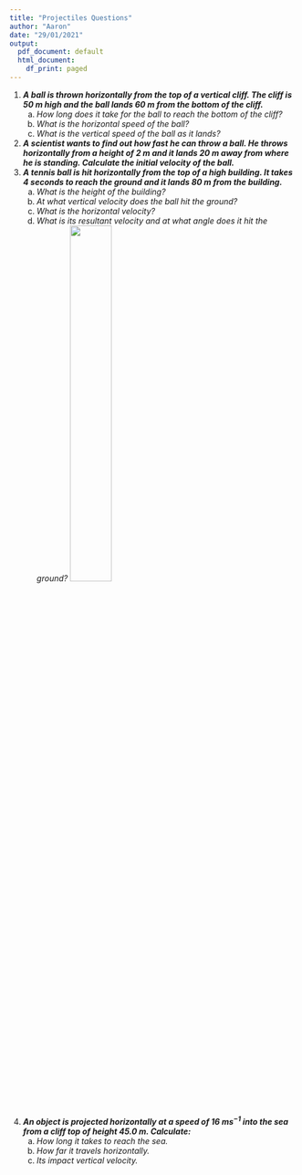 ---
title: "Projectiles Questions"
author: "Aaron"
date: "29/01/2021"
output:
  pdf_document: default
  html_document:
    df_print: paged
---

1. **_A ball is thrown horizontally from the top of a vertical cliff. The cliff is 50 m high and the ball lands 60 m from the bottom of the cliff._**
    a) _How long does it take for the ball to reach the bottom of the cliff?_
    \begin{align*}
    s &= ut + \frac{1}{2}at^2\\
    -50 &= 0 \times t + \frac{1}{2} \times -9.81 \times t^2\\
    \frac{1}{2} \times -9.81t^2 &= -50\\
    \frac{1}{2}\times 9.81t^2 &= 50\\
    9.81t^2 &= 100\\
    t^2 &= 10.19...\\
    t &= 3.19\: s \quad (3s.f.)
    \end{align*}
    b) _What is the horizontal speed of the ball?_
    \begin{align*}
    v &= \frac{s}{t}\\
    &= \frac{60}{3.19...}\\
    &= 18.8\:ms^{-1}\quad(3s.f.)
    \end{align*}
    c) _What is the vertical speed of the ball as it lands?_
    \begin{align*}
    s_v = -50 \quad u_v = 0 \quad v_v &= v_v \quad a_v = -9.81 \quad t = 3.19\\\\
    v^2 - u^2 &= 2as\\
    v^2 &= u^2 + 2as\\
    v &= \sqrt{u^2 + 2as}\\
    &= \sqrt{0^2 + 2\times-9.81\times-50}\\
    &= 31.3 \: ms^{-1} \quad (3s.f.)
    \end{align*}

2. _**A scientist wants to find out how fast he can throw a ball. He throws horizontally from a height of 2 m and it lands 20 m away from where he is standing. Calculate the initial velocity of the ball.**_     
\begin{align*}
s_v = -2 \quad u_v = 0 \quad v_v &= ? \quad a_v = -9.81 \quad t_v = t_v\\
s &= ut + \frac{1}{2}at^2\\
-2 &= 0 \times t \times\frac{1}{2}\times -9.81 \times t^2\\
-2 &= \frac{1}{2} \times -9.81 \times t^2\\
-4 &= -9.81t^2\\
9.81t^2 &= 4\\
t^2 &= \frac{4}{9.81}\\
t &= \sqrt{\frac{4}{9.81}}\\
t &= 0.6385... \: s\\\\
v_h = v_h \quad s_h &= 20 \quad t=0.6835...\\
v &= \frac{s}{t}\\
&= 31.3 \: ms^{-1} \quad(3s.f.)
\end{align*}
3. _**A tennis ball is hit horizontally from the top of a high building. It takes 4 seconds to reach the ground and it lands 80 m from the building.**_
    a) _What is the height of the building?_
    \begin{align*}
    s&= u_vt + \frac{1}{2}at^2 \\
    &= 0 \times 4 + \frac{1}{2}\times -9.81 \times 4^2\\
    &= -78.48 \; m\\
    \text{height}&= 78.48 \; m
    \end{align*}
    b) _At what vertical velocity does the ball hit the ground?_
    \begin{align*}
    v &= u + at\\
    &= 0 + -9.81 \times 4\\
    &= -39.24 \: ms^{-1}
    \end{align*}
    c) _What is the horizontal velocity?_
    \begin{align*}
    v_h &= \frac{s_h}{t}\\
    &= \frac{80}{4}\\
    &= 20 \: ms^{-1}\\
    \end{align*}
    d) _What is its resultant velocity and at what angle does it hit the ground?_
    \begin{align*}
    v_v &= -39.24 \\
    v_h &= 20 \\
    v_R &= \sqrt{(-39.24)^2 + 20^2}\\
    &= 44.04\:ms^{-1}\\
    \end{align*}
    ![](C:\Users\M3RCY\Documents\Aaron\A-Level\Physics\Booklets\tex notes\Projectiles Questions\3d.png){ width=40% }
    \begin{align*}
    \tan\theta &= \frac{39.24}{20}\\
    &= 1.962\\
    \theta &= 63.0^{\circ}\quad (3s.f.)\\\\
    v_R &= 44.04\:ms^{-1}\text{, }63.0^{\circ} \text{ from the horizontal (ground upon impact).}
    \end{align*}
    
4. _**An object is projected horizontally at a speed of $16 \: ms^{-1}$ into the sea from a cliff top of height 45.0 m. Calculate:**_
    a) _How long it takes to reach the sea._
    \begin{align*}
    s_v = -45 \quad u_v = 0 \quad v_v &= v_v \quad a_v = -9.81 \quad t = t\\
    s_v &= u_vt + \frac{1}{2}a_vt^2\\
    -45 &= 0 \times t + \frac{1}{2}\times -9.81 \times t^2\\
    -45 &= \frac{1}{2}\times -9.81 \times t^2 \\
    -90 &= -9.81t^2\\
    9.81t^2 &= 90 \\
    t^2 &= 9.17...\\
    t&= 3.03 \: s \quad(3s.f.)
    \end{align*}
    b) _How far it travels horizontally._
    \begin{align*}
    v_h &= \frac{s_h}{t}\\
    s_h &= v_h \times t\\
    &= 16 \times 3.03...\\
    &= 48.5 \: m \quad (3s.f.)
    \end{align*}
    c) _Its impact vertical velocity._
    \begin{align*}
     s_v = -45 \quad u_v = 0 \quad v_v &= v_v \quad a_v = -9.81 \quad t = t\\
     v_v^2 - u^2 &= 2as\\
     v_v^2 &= u^2 + 2as\\
     v_v &= \sqrt{u^2 + 2as}\\
     &= \sqrt{0 + 2 \times -9.81 \times -45}\\
     &= 29.7 \: ms^{-1} \quad (3s.f.)
     \end{align*}
    
